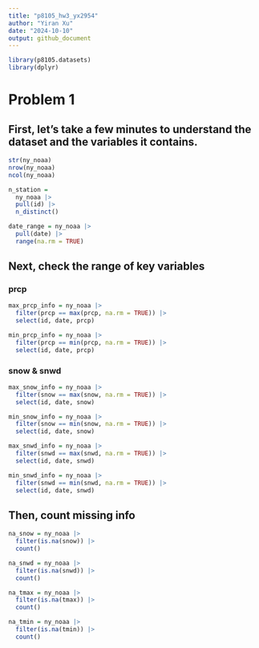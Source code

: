 ```yaml
---
title: "p8105_hw3_yx2954"
author: "Yiran Xu"
date: "2024-10-10"
output: github_document
---
```


```r
library(p8105.datasets)
library(dplyr)
```


# Problem 1

## First, let’s take a few minutes to understand the dataset and the variables it contains.

```r
str(ny_noaa)
nrow(ny_noaa)
ncol(ny_noaa)

n_station = 
  ny_noaa |>
  pull(id) |>
  n_distinct()

date_range = ny_noaa |>
  pull(date) |>
  range(na.rm = TRUE)
```

## Next, check the range of key variables

### prcp

```r
max_prcp_info = ny_noaa |>
  filter(prcp == max(prcp, na.rm = TRUE)) |>
  select(id, date, prcp)

min_prcp_info = ny_noaa |>
  filter(prcp == min(prcp, na.rm = TRUE)) |>
  select(id, date, prcp)
```

### snow & snwd

```r
max_snow_info = ny_noaa |>
  filter(snow == max(snow, na.rm = TRUE)) |>
  select(id, date, snow)

min_snow_info = ny_noaa |>
  filter(snow == min(snow, na.rm = TRUE)) |>
  select(id, date, snow)

max_snwd_info = ny_noaa |>
  filter(snwd == max(snwd, na.rm = TRUE)) |>
  select(id, date, snwd)

min_snwd_info = ny_noaa |>
  filter(snwd == min(snwd, na.rm = TRUE)) |>
  select(id, date, snwd)
```

## Then, count missing info

```r
na_snow = ny_noaa |>
  filter(is.na(snow)) |>
  count() 

na_snwd = ny_noaa |>
  filter(is.na(snwd)) |>
  count()

na_tmax = ny_noaa |>
  filter(is.na(tmax)) |>
  count()

na_tmin = ny_noaa |>
  filter(is.na(tmin)) |>
  count()
```

